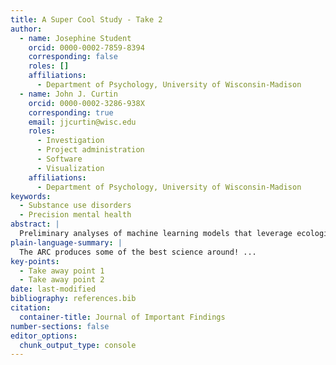 ```yaml
---
title: A Super Cool Study - Take 2
author:
  - name: Josephine Student 
    orcid: 0000-0002-7859-8394
    corresponding: false
    roles: []
    affiliations:
      - Department of Psychology, University of Wisconsin-Madison
  - name: John J. Curtin 
    orcid: 0000-0002-3286-938X
    corresponding: true
    email: jjcurtin@wisc.edu
    roles:
      - Investigation
      - Project administration
      - Software
      - Visualization
    affiliations:
      - Department of Psychology, University of Wisconsin-Madison 
keywords:
  - Substance use disorders
  - Precision mental health 
abstract: |
  Preliminary analyses of machine learning models that leverage ecological momentary assessments (EMA; 4x daily for three months) to predict future alcohol lapses among individuals in recovery for alcohol use disorder have demonstrated excellent performance overall, with areas under the receiver operating curves (auROCs) \> .90 (Wyant et al, 2023). These models were trained and evaluated with 151 participants who were diverse with respect to sex (51% male), age (range=21-72), and income (range=0-200,000), but not race/ethnicity (87% White; 97% Non-Hispanic). Before implementing these models clinically, careful analyses of model performance in sub-groups that have been historically marginalized/under-served are necessary to avoid potentially exacerbating existing mental health disparities. The current study evaluated demographic subgroup heterogeneity in these models that predict future lapses with high temporal precision ranging from the next week to the next hour. Subgroup analyses were conducted using different performance metrics from 3 repeats of 10-fold nested, grouped, cross validation. We used Bayesian generalized mixed effect models to estimate and compare posterior probability distributions and 95% Bayesian confidence intervals (CIs) for auROCs, auPRs, specificities, sensitivities and ppvs of the models by race/ethnicity, sex, income, and age. Substantially poorer model performance was observed for participants of color, who were underrepresented in the training data. Clinically important reductions in model performance were also observed for women, individuals with lower income and people aged 55 and higher, despite adequate sample diversity on these characteristics. Potential implications of these algorithmic biases on mental health disparities and possible solutions to mitigate these problems in future real-world applications are discussed.
plain-language-summary: |
  The ARC produces some of the best science around! ...
key-points:
  - Take away point 1 
  - Take away point 2
date: last-modified
bibliography: references.bib
citation:
  container-title: Journal of Important Findings 
number-sections: false 
editor_options: 
  chunk_output_type: console
---
```



<!-- {{< embed notebooks/demographics.qmd#pie_chart >}} -->

<!-- {{< embed notebooks/aggregated_plot.qmd#bar_plot >}} -->